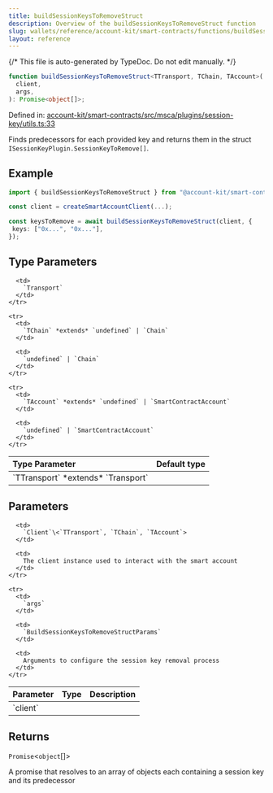 ```yaml
---
title: buildSessionKeysToRemoveStruct
description: Overview of the buildSessionKeysToRemoveStruct function
slug: wallets/reference/account-kit/smart-contracts/functions/buildSessionKeysToRemoveStruct
layout: reference
---
```


{/* This file is auto-generated by TypeDoc. Do not edit manually. */}

```ts
function buildSessionKeysToRemoveStruct<TTransport, TChain, TAccount>(
  client,
  args,
): Promise<object[]>;
```

Defined in: [account-kit/smart-contracts/src/msca/plugins/session-key/utils.ts:33](https://github.com/alchemyplatform/aa-sdk/blob/153785ddc87beb160382c2bae7dbafa4a66ade9a/account-kit/smart-contracts/src/msca/plugins/session-key/utils.ts#L33)

Finds predecessors for each provided key and returns them in the struct `ISessionKeyPlugin.SessionKeyToRemove[]`.

## Example

```ts
import { buildSessionKeysToRemoveStruct } from "@account-kit/smart-contracts";

const client = createSmartAccountClient(...);

const keysToRemove = await buildSessionKeysToRemoveStruct(client, {
 keys: ["0x...", "0x..."],
});
```

## Type Parameters

<table>
  <thead>
    <tr>
      <th align="left">Type Parameter</th>
      <th align="left">Default type</th>
    </tr>
  </thead>

  <tbody>
    <tr>
      <td>
        `TTransport` *extends* `Transport`
      </td>

      <td>
        `Transport`
      </td>
    </tr>

    <tr>
      <td>
        `TChain` *extends* `undefined` | `Chain`
      </td>

      <td>
        `undefined` | `Chain`
      </td>
    </tr>

    <tr>
      <td>
        `TAccount` *extends* `undefined` | `SmartContractAccount`
      </td>

      <td>
        `undefined` | `SmartContractAccount`
      </td>
    </tr>

  </tbody>
</table>

## Parameters

<table>
  <thead>
    <tr>
      <th align="left">Parameter</th>
      <th align="left">Type</th>
      <th align="left">Description</th>
    </tr>
  </thead>

  <tbody>
    <tr>
      <td>
        `client`
      </td>

      <td>
        `Client`\<`TTransport`, `TChain`, `TAccount`>
      </td>

      <td>
        The client instance used to interact with the smart account
      </td>
    </tr>

    <tr>
      <td>
        `args`
      </td>

      <td>
        `BuildSessionKeysToRemoveStructParams`
      </td>

      <td>
        Arguments to configure the session key removal process
      </td>
    </tr>

  </tbody>
</table>

## Returns

`Promise`\<`object`\[]>

A promise that resolves to an array of objects each containing a session key and its predecessor
